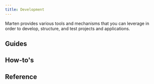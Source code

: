 ```yaml
---
title: Development
---
```



Marten provides various tools and mechanisms that you can leverage in order to develop, structure, and test projects and applications.

## Guides

<div className="row category-index-row">
  <article key="settings" className="col col--6">
    <DocCard item={{type: "link", href: "./development/settings", label: "Settings", docId: "development/settings" }} />
  </article>
  <article key="applications" className="col col--6">
    <DocCard item={{type: "link", href: "./development/applications", label: "Applications", docId: "development/applications" }} />
  </article>
  <article key="management-commands" className="col col--6">
    <DocCard item={{type: "link", href: "./development/management-commands", label: "Management commands", docId: "development/management-commands" }} />
  </article>
  <article key="generators" className="col col--6">
    <DocCard item={{type: "link", href: "./development/generators", label: "Generators", docId: "development/generators" }} />
  </article>
  <article key="testing" className="col col--6">
    <DocCard item={{type: "link", href: "./development/testing", label: "Testing", docId: "development/testing" }} />
  </article>
</div>

## How-to's

<div className="row category-index-row">
  <article key="configure-database-backends" className="col col--6">
    <DocCard item={{type: "link", href: "./development/how-to/configure-database-backends", label: "Configure database backends", docId: "development/how-to/configure-database-backends" }} />
  </article>
  <article key="create-custom-commands" className="col col--6">
    <DocCard item={{type: "link", href: "./development/how-to/create-custom-commands", label: "Create custom commands", docId: "development/how-to/create-custom-commands" }} />
  </article>
</div>

## Reference

<div className="row category-index-row">
  <article key="settings" className="col col--6">
    <DocCard item={{type: "link", href: "./development/reference/settings", label: "Settings", docId: "development/reference/settings" }} />
  </article>
  <article key="management-commands" className="col col--6">
    <DocCard item={{type: "link", href: "./development/reference/management-commands", label: "Management commands", docId: "development/reference/management-commands" }} />
  </article>
  <article key="generators" className="col col--6">
    <DocCard item={{type: "link", href: "./development/reference/generators", label: "Generators", docId: "development/reference/generators" }} />
  </article>
</div>
